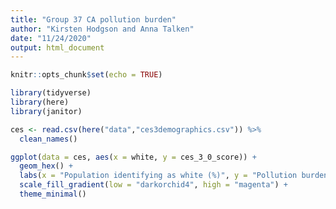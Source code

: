 ```yaml
---
title: "Group 37 CA pollution burden"
author: "Kirsten Hodgson and Anna Talken"
date: "11/24/2020"
output: html_document
---
```


```r
knitr::opts_chunk$set(echo = TRUE)

library(tidyverse)
library(here)
library(janitor)
```

```r
ces <- read.csv(here("data","ces3demographics.csv")) %>% 
  clean_names()
```

```r
ggplot(data = ces, aes(x = white, y = ces_3_0_score)) +
  geom_hex() +
  labs(x = "Population identifying as white (%)", y = "Pollution burden score") +
  scale_fill_gradient(low = "darkorchid4", high = "magenta") +
  theme_minimal()
```

